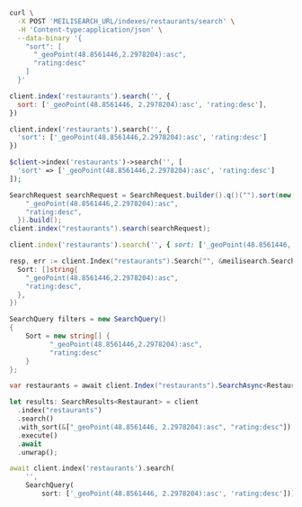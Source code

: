 <CodeGroup>

```bash cURL
curl \
  -X POST 'MEILISEARCH_URL/indexes/restaurants/search' \
  -H 'Content-type:application/json' \
  --data-binary '{
    "sort": [
      "_geoPoint(48.8561446,2.2978204):asc",
      "rating:desc"
    ]
  }'
```

```javascript JS
client.index('restaurants').search('', {
  sort: ['_geoPoint(48.8561446, 2.2978204):asc', 'rating:desc'],
})
```

```python Python
client.index('restaurants').search('', {
  'sort': ['_geoPoint(48.8561446,2.2978204):asc', 'rating:desc']
})
```

```php PHP
$client->index('restaurants')->search('', [
  'sort' => ['_geoPoint(48.8561446,2.2978204):asc', 'rating:desc']
]);
```

```java Java
SearchRequest searchRequest = SearchRequest.builder().q()("").sort(new String[] {
    "_geoPoint(48.8561446,2.2978204):asc",
    "rating:desc",
  }).build();
client.index("restaurants").search(searchRequest);
```

```ruby Ruby
client.index('restaurants').search('', { sort: ['_geoPoint(48.8561446, 2.2978204):asc', 'rating:desc'] })
```

```go Go
resp, err := client.Index("restaurants").Search("", &meilisearch.SearchRequest{
  Sort: []string{
    "_geoPoint(48.8561446,2.2978204):asc",
    "rating:desc",
  },
})
```

```csharp C#
SearchQuery filters = new SearchQuery()
{
    Sort = new string[] {
          "_geoPoint(48.8561446,2.2978204):asc",
          "rating:desc"
    }
};

var restaurants = await client.Index("restaurants").SearchAsync<Restaurant>("restaurants", filters);
```

```rust Rust
let results: SearchResults<Restaurant> = client
  .index("restaurants")
  .search()
  .with_sort(&["_geoPoint(48.8561446, 2.2978204):asc", "rating:desc"])
  .execute()
  .await
  .unwrap();
```

```dart Dart
await client.index('restaurants').search(
    '',
    SearchQuery(
        sort: ['_geoPoint(48.8561446, 2.2978204):asc', 'rating:desc']));
```
</CodeGroup>